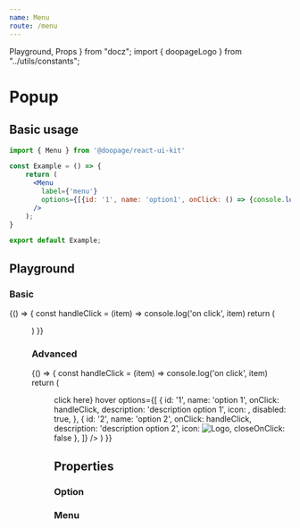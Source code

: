 ```yaml
---
name: Menu
route: /menu
---
```




  Playground,
  Props
} from "docz"; import { doopageLogo } from "../utils/constants";

# Popup

## Basic usage

```jsx
import { Menu } from '@doopage/react-ui-kit'

const Example = () => {
    return (
      <Menu
        label={'menu'}
        options={[{id: '1', name: 'option1', onClick: () => {console.log('on click')}}]}
      />
    );
}

export default Example;
```

## Playground

### Basic
<Playground>
  {() =>
  {
    const handleClick = (item) => console.log('on click', item)
    return (
      <Menu
        label={'menu'}
        options={[
          { name: 'option 1', onClick: handleClick },
          { name: 'option 2', onClick: handleClick },
        ]}
      />
    )
  }}
</Playground>

### Advanced
<Playground>
  {() =>
  {
    const handleClick = (item) => console.log('on click', item)
    return (
      <Menu
        button={<div style={{ width: 100, backgroundColor: 'blue' }}>click here</div>}
        hover
        options={[
          {
            id: '1',
            name: 'option 1',
            onClick: handleClick,
            description: 'description option 1',
            icon: <AdbIcon />,
            disabled: true,
          },
          {
            id: '2',
            name: 'option 2',
            onClick: handleClick,
            description: 'description option 2',
            icon: <img
              width={25}
              height={25}
              src={doopageLogo}
              alt="Logo"
            />,
            closeOnClick: false
          },
        ]}
      />
    )
  }}
</Playground>

## Properties

### Option
<Props of={MenuOption} />

### Menu
<Props of={Menu} />
